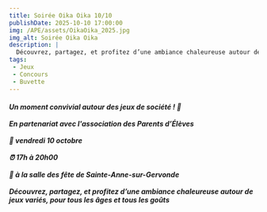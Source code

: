 ```yaml
---
title: Soirée Oika Oika 10/10
publishDate: 2025-10-10 17:00:00
img: /APE/assets/OikaOika_2025.jpg
img_alt: Soirée Oika Oika
description: |
  Découvrez, partagez, et profitez d’une ambiance chaleureuse autour de jeux variés, pour tous les âges et tous les goûts.
tags:
 - Jeux
 - Concours
 - Buvette
---
```

<p>
<h5>
Un moment convivial autour des jeux de société ! 🎲
<br></br>
En partenariat avec l'association des Parents d’Élèves
<br></br>
📅 vendredi 10 octobre
<br></br>
⏰ 17h à 20h00
<br></br>
📍 à la salle des fête de Sainte-Anne-sur-Gervonde
<br></br>
Découvrez, partagez, et profitez d’une ambiance chaleureuse autour de jeux variés, pour tous les âges et tous les goûts
</h5>
</p>
